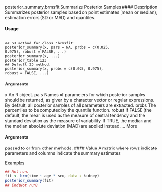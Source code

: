 
posterior_summary.brmsfit
Summarize Posterior Samples
#### Description 
Summarizes posterior samples based on point estimates (mean or median), estimation errors (SD or
MAD) and quantiles.

#### Usage
<pre><code>
## S3 method for class 'brmsfit'
posterior_summary(x, pars = NA, probs = c(0.025,
0.975), robust = FALSE, ...)
posterior_summary(x, ...)
posterior_table 123
## Default S3 method:
posterior_summary(x, probs = c(0.025, 0.975),
robust = FALSE, ...)
</code></pre>
#### Arguments

x An R object.
pars Names of parameters for which posterior samples should be returned, as given
by a character vector or regular expressions. By default, all posterior samples of
all parameters are extracted.
probs The percentiles to be computed by the quantile function.
robust If FALSE (the default) the mean is used as the measure of central tendency and
the standard deviation as the measure of variability. If TRUE, the median and the
median absolute deviation (MAD) are applied instead.
... More </code></pre>
#### Arguments
 passed to or from other methods.
#### Value
A matrix where rows indicate parameters and columns indicate the summary estimates.

Examples
```r
## Not run:
fit <- brm(time ~ age * sex, data = kidney)
posterior_summary(fit)
## End(Not run)
```

